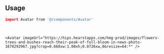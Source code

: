 ```coffeescript file=<rootDir>/src/components/react/components/Avatar.tsx title="components/Avatar.tsx"
```

<br />

## Usage

```coffeescript
import Avatar from '@/components/Avatar'
```

<br />

```tsx
<Avatar imageUrl="https://hips.hearstapps.com/hmg-prod/images/flowers-trees-and-bushes-reach-their-peak-of-full-bloom-in-news-photo-1678292967.jpg?crop=0.668xw:1.00xh;0.0726xw,0&resize=64:*" />
```